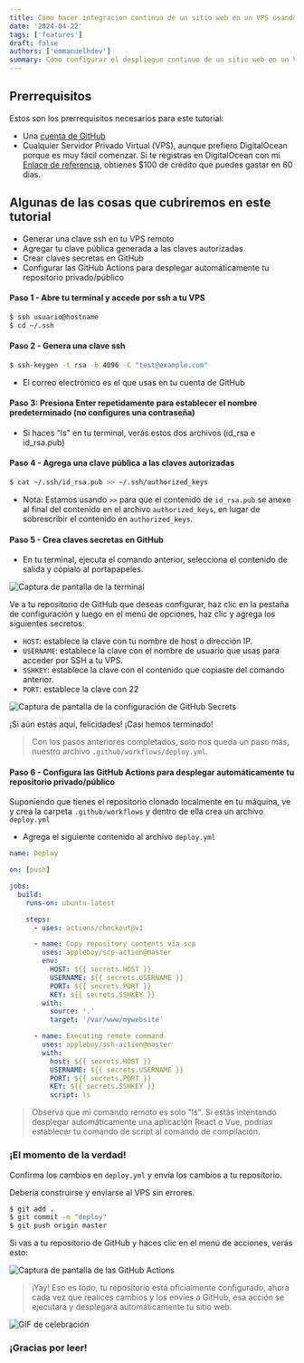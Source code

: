 ```yaml
---
title: Cómo hacer integracion continua de un sitio web en un VPS usando GitHub Actions
date: '2024-04-22'
tags: ['features']
draft: false
authors: ['emmanuelhdev']
summary: Cómo configurar el despliegue continuo de un sitio web en un VPS usando GitHub Actions
---
```

## Prerrequisitos

Estos son los prerrequisitos necesarios para este tutorial:

- Una [cuenta de GitHub](https://github.com/)
- Cualquier Servidor Privado Virtual (VPS), aunque prefiero DigitalOcean porque es muy fácil comenzar. Si te registras en DigitalOcean con mi [Enlace de referencia](https://m.do.co/c/5ac4ff8a5bab), obtienes $100 de crédito que puedes gastar en 60 días.

## Algunas de las cosas que cubriremos en este tutorial

- Generar una clave ssh en tu VPS remoto
- Agregar tu clave pública generada a las claves autorizadas
- Crear claves secretas en GitHub
- Configurar las GitHub Actions para desplegar automáticamente tu repositorio privado/público

#### Paso 1 - Abre tu terminal y accede por ssh a tu VPS

```bash
$ ssh usuario@hostname
$ cd ~/.ssh
```

#### Paso 2 - Genera una clave ssh

```bash
$ ssh-keygen -t rsa -b 4096 -C "test@example.com"
```

- El correo electrónico es el que usas en tu cuenta de GitHub

#### Paso 3: Presiona Enter repetidamente para establecer el nombre predeterminado (no configures una contraseña)

- Si haces "ls" en tu terminal, verás estos dos archivos (id_rsa e id_rsa.pub)

#### Paso 4 - Agrega una clave pública a las claves autorizadas

```bash
$ cat ~/.ssh/id_rsa.pub >> ~/.ssh/authorized_keys
```

- Nota: Estamos usando `>>` para que el contenido de `id_rsa.pub` se anexe al final del contenido en el archivo `authorized_keys`, en lugar de sobrescribir el contenido en `authorized_keys`.

#### Paso 5 - Crea claves secretas en GitHub

- En tu terminal, ejecuta el comando anterior, selecciona el contenido de salida y cópialo al portapapeles.

![Captura de pantalla de la terminal](https://res.cloudinary.com/practicaldev/image/fetch/s--t9pjnwCG--/c_limit%2Cf_auto%2Cfl_progressive%2Cq_auto%2Cw_880/https://dev-to-uploads.s3.amazonaws.com/i/j5lm5tfqchujl4onk78x.png)

Ve a tu repositorio de GitHub que deseas configurar, haz clic en la pestaña de configuración y luego en el menú de opciones, haz clic y agrega los siguientes secretos:

- `HOST`: establece la clave con tu nombre de host o dirección IP.
- `USERNAME`: establece la clave con el nombre de usuario que usas para acceder por SSH a tu VPS.
- `SSHKEY`: establece la clave con el contenido que copiaste del comando anterior.
- `PORT`: establece la clave con 22

![Captura de pantalla de la configuración de GitHub Secrets](https://res.cloudinary.com/practicaldev/image/fetch/s--lVIf4RJm--/c_limit%2Cf_auto%2Cfl_progressive%2Cq_auto%2Cw_880/https://dev-to-uploads.s3.amazonaws.com/i/tu1ojiihntg9n2rxz632.png)

¡Si aún estás aquí, felicidades! ¡Casi hemos terminado!

> Con los pasos anteriores completados, solo nos queda un paso más, nuestro archivo `.github/workflows/deploy.yml`.

#### Paso 6 - Configura las GitHub Actions para desplegar automáticamente tu repositorio privado/público

Suponiendo que tienes el repositorio clonado localmente en tu máquina, ve y crea la carpeta `.github/workflows` y dentro de ella crea un archivo `deploy.yml`

- Agrega el siguiente contenido al archivo `deploy.yml`

```yaml
name: Deploy

on: [push]

jobs:
  build:
    runs-on: ubuntu-latest

    steps:
      - uses: actions/checkout@v1

      - name: Copy repository contents via scp
        uses: appleboy/scp-action@master
        env:
          HOST: ${{ secrets.HOST }}
          USERNAME: ${{ secrets.USERNAME }}
          PORT: ${{ secrets.PORT }}
          KEY: ${{ secrets.SSHKEY }}
        with:
          source: '.'
          target: '/var/www/mywebsite'

      - name: Executing remote command
        uses: appleboy/ssh-action@master
        with:
          host: ${{ secrets.HOST }}
          USERNAME: ${{ secrets.USERNAME }}
          PORT: ${{ secrets.PORT }}
          KEY: ${{ secrets.SSHKEY }}
          script: ls
```

> Observa que mi comando remoto es solo "ls". Si estás intentando desplegar automáticamente una aplicación React o Vue, podrías establecer tu comando de script al comando de compilación.

### ¡El momento de la verdad!

Confirma los cambios en `deploy.yml` y envía los cambios a tu repositorio.

Debería construirse y enviarse al VPS sin errores.

```bash
$ git add .
$ git commit -m "deploy"
$ git push origin master
```

Si vas a tu repositorio de GitHub y haces clic en el menú de acciones, verás esto:

![Captura de pantalla de las GitHub Actions](https://res.cloudinary.com/practicaldev/image/fetch/s--iKo_5e0b--/c_limit%2Cf_auto%2Cfl_progressive%2Cq_auto%2Cw_880/https://dev-to-uploads.s3.amazonaws.com/i/4sj5vax87nse3sn36w60.png)

> ¡Yay! Eso es todo, tu repositorio está oficialmente configurado, ahora cada vez que realices cambios y los envíes a GitHub, esa acción se ejecutará y desplegará automáticamente tu sitio web.

![GIF de celebración](https://res.cloudinary.com/practicaldev/image/fetch/s--PR5JE4sP--/c_limit%2Cf_auto%2Cfl_progressive%2Cq_66%2Cw_880/https://dev-to-uploads.s3.amazonaws.com/i/kj91iyxwqo07by63hu4u.gif)

### ¡Gracias por leer!
